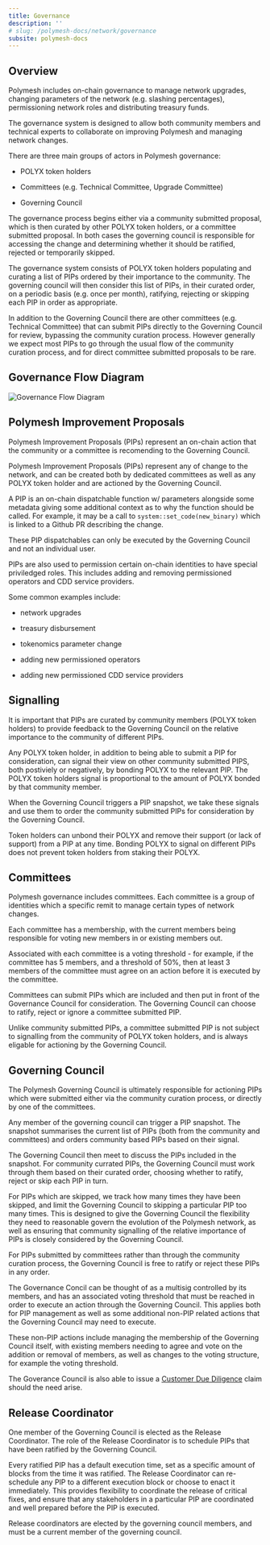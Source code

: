 ```yaml
---
title: Governance
description: ''
# slug: /polymesh-docs/network/governance
subsite: polymesh-docs
---
```


## Overview

Polymesh includes on-chain governance to manage network upgrades, changing parameters of the network (e.g. slashing percentages), permissioning network roles and distributing treasury funds.

The governance system is designed to allow both community members and technical experts to collaborate on improving Polymesh and managing network changes.

There are three main groups of actors in Polymesh governance:

- POLYX token holders

- Committees (e.g. Technical Committee, Upgrade Committee)

- Governing Council

The governance process begins either via a community submitted proposal, which is then curated by other POLYX token holders, or a committee submitted proposal. In both cases the governing council is responsible for accessing the change and determining whether it should be ratified, rejected or temporarily skipped.

The governance system consists of POLYX token holders populating and curating a list of PIPs ordered by their importance to the community. The governing council will then consider this list of PIPs, in their curated order, on a periodic basis (e.g. once per month), ratifying, rejecting or skipping each PIP in order as appropriate.

In addition to the Governing Council there are other committees (e.g. Technical Committee) that can submit PIPs directly to the Governing Council for review, bypassing the community curation process. However generally we expect most PIPs to go through the usual flow of the community curation process, and for direct committee submitted proposals to be rare.

## Governance Flow Diagram

![Governance Flow Diagram](../images/Polymesh_Governance.png)

## Polymesh Improvement Proposals

Polymesh Improvement Proposals (PIPs) represent an on-chain action that the community or a committee is recomending to the Governing Council.

Polymesh Improvement Proposals (PIPs) represent any of change to the network, and can be created both by dedicated committees as well as any POLYX token holder and are actioned by the Governing Council.

A PIP is an on-chain dispatchable function w/ parameters alongside some metadata giving some additional context as to why the function should be called. For example, it may be a call to `system::set_code(new_binary)` which is linked to a Github PR describing the change.

These PIP dispatchables can only be executed by the Governing Council and not an individual user.

PIPs are also used to permission certain on-chain identities to have special priviledged roles. This includes adding and removing permissioned operators and CDD service providers.

Some common examples include:

- network upgrades

- treasury disbursement

- tokenomics parameter change

- adding new permissioned operators

- adding new permissioned CDD service providers

## Signalling

It is important that PIPs are curated by community members (POLYX token holders) to provide feedback to the Governing Council on the relative importance to the community of different PIPs.

Any POLYX token holder, in addition to being able to submit a PIP for consideration, can signal their view on other community submitted PIPS, both postiviely or negatively, by bonding POLYX to the relevant PIP. The POLYX token holders signal is proportional to the amount of POLYX bonded by that community member.

When the Governing Council triggers a PIP snapshot, we take these signals and use them to order the community submitted PIPs for consideration by the Governing Council.

Token holders can unbond their POLYX and remove their support (or lack of support) from a PIP at any time. Bonding POLYX to signal on different PIPs does not prevent token holders from staking their POLYX.

## Committees

Polymesh governance includes committees. Each committee is a group of identities which a specific remit to manage certain types of network changes.

Each committee has a membership, with the current members being responsible for voting new members in or existing members out.

Associated with each committee is a voting threshold - for example, if the committee has 5 members, and a threshold of 50%, then at least 3 members of the committee must agree on an action before it is executed by the committee.

Committees can submit PIPs which are included and then put in front of the Governance Council for consideration. The Governing Council can choose to ratify, reject or ignore a committee submitted PIP.

Unlike community submitted PIPs, a committee submitted PIP is not subject to signalling from the community of POLYX token holders, and is always eligable for actioning by the Governing Council.

## Governing Council

The Polymesh Governing Council is ultimately responsible for actioning PIPs which were submitted either via the community curation process, or directly by one of the committees.

Any member of the governing council can trigger a PIP snapshot. The snapshot summarises the current list of PIPs (both from the community and committees) and orders community based PIPs based on their signal.

The Governing Council then meet to discuss the PIPs included in the snapshot. For community currated PIPs, the Governing Council must work through them based on their curated order, choosing whether to ratify, reject or skip each PIP in turn.

For PIPs which are skipped, we track how many times they have been skipped, and limit the Governing Council to skipping a particular PIP too many times. This is designed to give the Governing Council the flexibility they need to reasonable govern the evolution of the Polymesh network, as well as ensuring that community signalling of the relative importance of PIPs is closely considered by the Governing Council.

For PIPs submitted by committees rather than through the community curation process, the Governing Council is free to ratify or reject these PIPs in any order.

The Governance Concil can be thought of as a multisig controlled by its members, and has an associated voting threshold that must be reached in order to execute an action through the Governing Council. This applies both for PIP management as well as some additional non-PIP related actions that the Governing Council may need to execute.

These non-PIP actions include managing the membership of the Governing Council itself, with existing members needing to agree and vote on the addition or removal of members, as well as changes to the voting structure, for example the voting threshold.

The Goverance Council is also able to issue a [Customer Due Diligence](/polymesh-docs/primitives/cdd) claim should the need arise.

## Release Coordinator

One member of the Governing Council is elected as the Release Coordinator. The role of the Release Coordinator is to schedule PIPs that have been ratified by the Governing Council.

Every ratified PIP has a default execution time, set as a specific amount of blocks from the time it was ratified. The Release Coordinator can re-schedule any PIP to a different execution block or choose to enact it immediately. This provides flexibility to coordinate the release of critical fixes, and ensure that any stakeholders in a particular PIP are coordinated and well prepared before the PIP is executed.

Release coordinators are elected by the governing council members, and must be a current member of the governing council.
